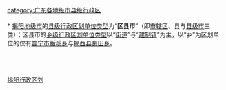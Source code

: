 [[Category:揭阳行政区划|]]
[[category:广东各地级市县级行政区|category:广东各地级市县级行政区]]
{{catmore|揭阳市|广东省揭阳市}}
<br>{{hideh
|Head = [[揭阳市|揭阳]][[:Category:揭阳区县市|各区县市]]所辖[[街道_(行政区划)|街道]]与[[:Category:揭阳建制镇|镇]]
|FrameStyle   = border:solid 1px #000080;
|HeadStyle    = text-align:center;background:transparent;
|ContentStyle = background: #99CCFF;
}}<br>
* [[揭阳市|揭阳地级市]]的[[县级行政区|县级行政区划单位类型]]为“'''区县市'''”（即[[市辖区|市辖区]]、县与[[县级市|县级市]]三类）；区县市的[[乡级行政区划|乡级行政区划单位类型]]以“[[街道_(行政区划)|街道]]”与“[[镇|建制镇]]”为主，以“乡”为区划单位的仅有[[普宁市|普宁市]][[鲘溪乡|鲘溪乡]]与[[揭西县|揭西县]][[良田乡_(揭西县)|良田乡]]。
{{乡级行政区划分类说明}}
{{揭阳市榕城区行政区划|state =expanded}}<br>
{{普宁市行政区划|state =expanded}}<br>
{{揭东县行政区划|state =expanded}}<br>
{{揭西县行政区划|state =expanded}}<br>
{{惠来县行政区划|state =expanded}}
{{hidef}}